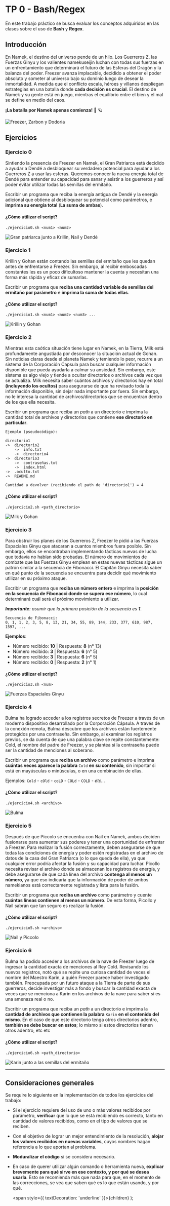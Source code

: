 

# TP 0 - Bash/Regex

En este trabajo práctico se busca evaluar los conceptos adquiridos en las clases sobre el uso de **Bash** y **Regex**. 

## Introducción

En Namek, el destino del universo pende de un hilo. Los Guerreros Z, las Fuerzas Ginyu y los valientes namekuseijin luchan con todas sus fuerzas en un enfrentamiento que determinará el futuro de las Esferas del Dragón y la balanza del poder. Freezer avanza implacable, decidido a obtener el poder absoluto y someter al universo bajo su dominio luego de desear la inmortalidad. A medida que el conflicto escala, héroes y villanos despliegan estrategias en una batalla donde **cada decisión es crucial**. El destino de Namek y su gente está en juego, mientras el equilibrio entre el bien y el mal se define en medio del caos.

**¡La batalla por Namek apenas comienza!** 💫 🪐

<div style={{ textAlign: 'center' }}>

![Freezer, Zarbon y Dodoria](https://i.imgur.com/ckr6ptC.jpeg)

</div>

## Ejercicios

### Ejercicio 0

Sintiendo la presencia de Freezer en Namek, el Gran Patriarca está decidido a ayudar a Dendé a desbloquear su verdadero potencial para ayudar a los Guerreros Z a usar las esferas. Queremos conocer la nueva energía total de Dendé para entender su capacidad para sanar y asistir a los guerreros y así poder evitar utilizar todas las semillas del ermitaño.

Escribir un programa que reciba la energía antigua de Dendé y la energía adicional que obtiene al desbloquear su potencial como parámetros, e **imprima su energía total** (<UnderlinedText>**La suma de ambas**</UnderlinedText>).

#### ¿Cómo utilizar el script?

```
./ejercicio0.sh <num1> <num2>
```

<div style={{ textAlign: 'center' }}>

![Gran patriarca junto a Krillin, Nail y Dendé](https://i.imgur.com/pwQzNTI.png)

</div>

### Ejercicio 1

Krillin y Gohan están contando las semillas del ermitaño que les quedan antes de enfrentarse a Freezer. Sin embargo, al recibir emboscadas constantes les es un poco dificultoso mantener la cuenta y necesitan una forma más rápida y eficaz de sumarlas.

Escribir un programa que **reciba una cantidad variable de semillas del ermitaño por parámetro** e <UnderlinedText>**imprima la suma de todas ellas**</UnderlinedText>.

#### ¿Cómo utilizar el script?

```
./ejercicio1.sh <num1> <num2> <num3> ...
```

<div style={{ textAlign: 'center' }}>

![Krillin y Gohan](https://i.imgur.com/7tlIuQr.png)

</div>

### Ejercicio 2

Mientras esta caótica situación tiene lugar en Namek, en la Tierra, Milk está profundamente angustiada por desconocer la situación actual de Gohan. Sin noticias claras desde el planeta Namek y temiendo lo peor, recurre a un sistema de la Corporación Capsula para buscar cualquier información disponible que pueda ayudarla a calmar su ansiedad. Sin embargo, este sistema es algo viejo y tiende a ocultar directorios o archivos cada vez que se actualiza. Milk necesita saber cuántos archivos y directorios hay en total **(incluyendo los ocultos)** para asegurarse de que ha revisado toda la información disponible, sin dejar nada importante por fuera. Sin embargo, no le interesa la cantidad de archivos/directorios que se encuentran dentro de los que ella necesita.

Escribir un programa que reciba un *path* a un directorio e imprima <UnderlinedText>la cantidad total de archivos y directorios que contiene **ese directorio en particular**</UnderlinedText>.

```
Ejemplo (pseudocódigo):

directorio1
->  directorio2
    ->  info.txt
    ->  directorio4
->  directorio3
    ->  contraseñas.txt
    ->  index.html
->  .oculto.txt
->  README.md

Cantidad a devolver (recibiendo el path de 'directorio1') = 4
```
#### ¿Cómo utilizar el script?

```
./ejercicio2.sh <path_directorio> 
```

<div style={{ textAlign: 'center' }}>

![Milk y Gohan](https://i.imgur.com/HFeBVlV.jpeg)

</div>

### Ejercicio 3

Para obstruir los planes de los Guerreros Z, Freezer le pidió a las Fuerzas Espaciales Ginyu que atacaran a cuantos miembros fuera posible. Sin embargo, ellos se encontraban implementando tácticas nuevas de lucha que todavía no habían sido probadas. El número de movimientos de combate que las Fuerzas Ginyu emplean en estas nuevas tácticas sigue un patrón similar a la secuencia de Fibonacci. El Capitán Ginyu necesita saber en qué punto de la secuencia se encuentra para decidir qué movimiento utilizar en su próximo ataque.

Escribir un programa que **reciba un número entero** e imprima la <UnderlinedText>**posición en la secuencia de Fibonacci donde se supera ese número**</UnderlinedText>, lo cual determinará cuál será el próximo movimiento a utilizar.

***Importante**: asumir que la primera posición de la secuencia es **1***.

```
Secuencia de Fibonacci:
0, 1, 1, 2, 3, 5, 8, 13, 21, 34, 55, 89, 144, 233, 377, 610, 987, 1597, ...
```
**Ejemplos**:
- Número recibido: **10** | Respuesta: **8** (n° 13)
- Número recibido: **3**  | Respuesta: **6** (n° 5)
- Número recibido: **3**  | Respuesta: **6** (n° 5)
- Número recibido: **0**  | Respuesta: **2** (n° 1)

#### ¿Cómo utilizar el script?


```
./ejercicio3.sh <num> 
```

<div style={{ textAlign: 'center' }}>

![Fuerzas Espaciales Ginyu](https://i.imgur.com/yYOETCZ.jpeg)

</div>

### Ejercicio 4

Bulma ha logrado acceder a los registros secretos de Freezer a través de un moderno dispositivo desarrollado por la Corporación Cápsula. A través de la conexión remota, Bulma descubre que los archivos están fuertemente protegidos por una contraseña. Sin embargo, al examinar los registros previos, se da cuenta de que una palabra clave se repite constantemente: Cold, el nombre del padre de Freezer, y se plantea si la contraseña puede ser la cantidad de menciones al soberano.

Escribir un programa que **reciba un archivo** como parámetro e imprima <UnderlinedText>**cuántas veces aparece la palabra**</UnderlinedText> `Cold` <UnderlinedText>**en su contenido**</UnderlinedText>, sin importar si está en mayúsculas o minúsculas, o en una combinación de ellas.

Ejemplos: `Cold` - `cOld` - `coLD` - `COLd` - `COLD` - *etc...*

#### ¿Cómo utilizar el script?

```
./ejercicio4.sh <archivo>
```

<div style={{ textAlign: 'center' }}>

![Bulma](https://i.imgur.com/HjkkAMG.jpeg)

</div>

### Ejercicio 5

Después de que Piccolo se encuentra con Nail en Namek, ambos deciden fusionarse para aumentar sus poderes y tener una oportunidad de enfrentar a Freezer. Para realizar la fusión correctamente, deben asegurarse de que todas las condiciones de energía y poder estén registradas en el archivo de datos de la casa del Gran Patriarca (o lo que queda de ella), ya que cualquier error podría afectar la fusión y su capacidad para luchar.
Picollo necesita revisar el archivo donde se almacenan los registros de energía, y debe asegurarse de que cada línea del archivo **contenga al menos un número**, ya que eso indicaría que la información de poder de ambos namekianos está correctamente registrada y lista para la fusión.

Escribir un programa que **reciba un archivo** como parámetro y cuente <UnderlinedText>**cuántas líneas contienen al menos un número**</UnderlinedText>. De esta forma, Picollo y Nail sabrán que tan seguro es realizar la fusión.

#### ¿Cómo utilizar el script?

```
./ejercicio5.sh <archivo>
```

<div style={{ textAlign: 'center' }}>

![Nail y Piccolo](https://i.imgur.com/n6FiHZj.png)

</div>

### Ejercicio 6

Bulma ha podido acceder a los archivos de la nave de Freezer luego de ingresar la cantidad exacta de menciones al Rey Cold. Revisando los nuevos registros, notó qué se repite una curiosa cantidad de veces el nombre del Maestro Karin, a quién Freezer parece haber investigado también. Preocupada por un futuro ataque a la Tierra de parte de sus guerreros, decide investigar más a fondo y buscar la cantidad exacta de veces que se menciona a Karin en los archivos de la nave para saber si es una amenaza real o no.

Escribir un programa que reciba un *path* a un directorio e imprima la <UnderlinedText>**cantidad de archivos que contienen la palabra**</UnderlinedText> `Karin` <UnderlinedText>**en el contenido del mismo**</UnderlinedText>. En el caso de que este directorio tenga otros directorios adentro, **también se debe buscar en estos**; lo mismo si estos directorios tienen otros adentro, etc etc

#### ¿Cómo utilizar el script?

```
./ejercicio6.sh <path_directorio>
```

<div style={{ textAlign: 'center' }}>

![Karin junto a las semillas del ermitaño](https://i.imgur.com/GXYgToh.jpeg)

</div>

---

## Consideraciones generales

Se require lo siguiente en la implementación de todos los ejercicios del trabajo:

- Si el ejercicio requiere del uso de uno o más valores recibidos por parámetro, **verificar** que lo que se está recibiendo es correcto, tanto en cantidad de valores recibidos, como en el tipo de valores que se reciben. 
- Con el objetivo de lograr un mejor entendimiento de la resolución, **alojar los valores recibidos en nuevas variables**, cuyos nombres hagan referencia a lo que aportan al problema.
- **Moduralizar el código** si se considera necesario.
- En caso de querer utilizar algún comando o herramienta nueva, **explicar brevemente para qué sirve en ese contexto, y por qué se desea usarla**. Esto se recomienda más que nada para que, en el momento de las correcciones, se vea que saben qué es lo que están usando, y por qué.

  <span style={{ textDecoration: 'underline' }}>{children}</span>
);